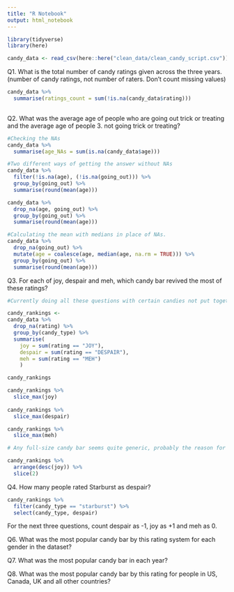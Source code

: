 ```yaml
---
title: "R Notebook"
output: html_notebook
---
```


```r
library(tidyverse)
library(here)

candy_data <- read_csv(here::here("clean_data/clean_candy_script.csv"))
```

Q1. What is the total number of candy ratings given across the three years. (number of candy ratings, not number of raters. Don’t count missing values)

```r
candy_data %>%
  summarise(ratings_count = sum(!is.na(candy_data$rating)))
  
```


Q2. What was the average age of people who are going out trick or treating and the average age of people 3. not going trick or treating?

```r
#Checking the NAs
candy_data %>%
  summarise(age_NAs = sum(is.na(candy_data$age)))
```

```r
#Two different ways of getting the answer without NAs
candy_data %>%
  filter(!is.na(age), (!is.na(going_out))) %>%
  group_by(going_out) %>% 
  summarise(round(mean(age)))
```

```r
candy_data %>%
  drop_na(age, going_out) %>%
  group_by(going_out) %>%
  summarise(round(mean(age)))
```

```r
#Calculating the mean with medians in place of NAs. 
candy_data %>%
  drop_na(going_out) %>%
  mutate(age = coalesce(age, median(age, na.rm = TRUE))) %>%
  group_by(going_out) %>%
  summarise(round(mean(age)))
```

Q3. For each of joy, despair and meh, which candy bar revived the most of these ratings?

```r
#Currently doing all these questions with certain candies not put together (i.e, x100_grand_bar = 100_grand_bar. Can add put these together easily in the code if need be later and this analysis should still work, but with potentially different results)

candy_rankings <-
candy_data %>%
  drop_na(rating) %>%
  group_by(candy_type) %>% 
  summarise(
    joy = sum(rating == "JOY"),
    despair = sum(rating == "DESPAIR"),
    meh = sum(rating == "MEH")
    )

candy_rankings
```

```r
candy_rankings %>%
  slice_max(joy)
  
candy_rankings %>%
  slice_max(despair) 

candy_rankings %>%
  slice_max(meh)

```

```r
# Any full-size candy bar seems quite generic, probably the reason for the number of positive responses. Maybe better to check the best rated specific candy

candy_rankings %>%
  arrange(desc(joy)) %>%
  slice(2)

```


Q4. How many people rated Starburst as despair?

```r
candy_rankings %>% 
  filter(candy_type == "starburst") %>%
  select(candy_type, despair)
```

For the next three questions, count despair as -1, joy as +1 and meh as 0.

Q6. What was the most popular candy bar by this rating system for each gender in the dataset?



Q7. What was the most popular candy bar in each year?

Q8. What was the most popular candy bar by this rating for people in US, Canada, UK and all other countries?
